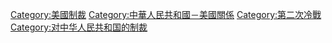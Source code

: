 [[Category:美國制裁|Category:美國制裁]]
[[Category:中華人民共和國－美國關係|Category:中華人民共和國－美國關係]]
[[Category:第二次冷戰|Category:第二次冷戰]]
[[Category:对中华人民共和国的制裁|Category:对中华人民共和国的制裁]]